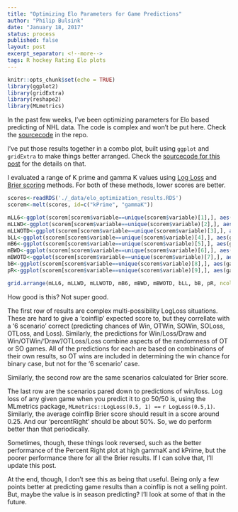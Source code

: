 ```yaml
---
title: "Optimizing Elo Parameters for Game Predictions"
author: "Philip Bulsink"
date: "January 18, 2017"
status: process
published: false
layout: post
excerpt_separator: <!--more-->
tags: R hockey Rating Elo plots 
---
```


```r
knitr::opts_chunk$set(echo = TRUE)
library(ggplot2)
library(gridExtra)
library(reshape2)
library(MLmetrics)
```

In the past few weeks, I've been optimizing parameters for Elo based predicting of NHL data. The code is complex and won't be put here. Check the [sourcecode](http://github.com/pbulsink/pbulsink.github.io) in the repo.

I've put those results together in a combo plot, built using `ggplot` and `gridExtra` to make things better arranged. Check the [sourcecode for this post](http://github.com/pbulsink/pbulsink.github.io) for the details on that. 

<!--more-->

I evaluated a range of K prime and gamma K values using [Log Loss](https://en.wikipedia.org/wiki/Loss_functions_for_classification#Logistic_loss) and [Brier scoring](https://en.wikipedia.org/wiki/Brier_score) methods. 
For both of these methods, lower scores are better. 

```r
scores<-readRDS('./_data/elo_optimization_results.RDS')
scorem<-melt(scores, id=c("kPrime", "gammaK"))

mLL6<-ggplot(scorem[scorem$variable==unique(scorem$variable)[1],], aes(gammaK, kPrime))+geom_raster(aes(fill=value), interpolate = TRUE)+ggtitle(unique(scorem$variable)[1])+scale_fill_gradient(low = 'darkgreen', high='orange')
mLLWD<-ggplot(scorem[scorem$variable==unique(scorem$variable)[2],], aes(gammaK, kPrime))+geom_raster(aes(fill=value), interpolate = TRUE)+ggtitle(unique(scorem$variable)[2])+scale_fill_gradient(low = 'darkgreen', high='orange')
mLLWOTD<-ggplot(scorem[scorem$variable==unique(scorem$variable)[3],], aes(gammaK, kPrime))+geom_raster(aes(fill=value), interpolate = TRUE)+ggtitle(unique(scorem$variable)[3])+scale_fill_gradient(low = 'darkgreen', high='orange')
bLL<-ggplot(scorem[scorem$variable==unique(scorem$variable)[4],], aes(gammaK, kPrime))+geom_raster(aes(fill=value), interpolate = TRUE)+ggtitle(unique(scorem$variable)[4])+scale_fill_gradient(low = 'darkgreen', high='orange')
mB6<-ggplot(scorem[scorem$variable==unique(scorem$variable)[5],], aes(gammaK, kPrime))+geom_raster(aes(fill=value), interpolate = TRUE)+ggtitle(unique(scorem$variable)[5])+scale_fill_gradient(low = 'darkgreen', high='orange')
mBWD<-ggplot(scorem[scorem$variable==unique(scorem$variable)[6],], aes(gammaK, kPrime))+geom_raster(aes(fill=value), interpolate = TRUE)+ggtitle(unique(scorem$variable)[6])+scale_fill_gradient(low = 'darkgreen', high='orange')
mBWOTD<-ggplot(scorem[scorem$variable==unique(scorem$variable)[7],], aes(gammaK, kPrime))+geom_raster(aes(fill=value), interpolate = TRUE)+ggtitle(unique(scorem$variable)[7])+scale_fill_gradient(low = 'darkgreen', high='orange')
bB<-ggplot(scorem[scorem$variable==unique(scorem$variable)[8],], aes(gammaK, kPrime))+geom_raster(aes(fill=value), interpolate = TRUE)+ggtitle(unique(scorem$variable)[8])+scale_fill_gradient(low = 'darkgreen', high='orange')
pR<-ggplot(scorem[scorem$variable==unique(scorem$variable)[9],], aes(gammaK, kPrime))+geom_raster(aes(fill=value), interpolate = TRUE)+ggtitle(unique(scorem$variable)[9])+scale_fill_gradient(low = 'darkgreen', high='orange')
```

```r
grid.arrange(mLL6, mLLWD, mLLWOTD, mB6, mBWD, mBWOTD, bLL, bB, pR, ncol=3, nrow=3)
```

How good is this? Not super good.

The first row of results are complex multi-possibility LogLoss situations. These are hard to give a 'coinflip' expected score to, but they correllate with a '6 scenario' correct (predicting chances of Win, OTWin, SOWin, SOLoss, OTLoss, and Loss). Similarly, the predictions for Win/Loss/Draw and Win/OTWin/'Draw'/OTLoss/Loss combine aspects of the randomness of OT or SO games. All of the predictions for each are based on combinations of their own results, so OT wins are included in determining the win chance for binary case, but not for the '6 scenario' case. 

Similarly, the second row are the same scenarios calculated for Brier score.

The last row are the scenarios pared down to predictions of win/loss. Log loss of any given game when you predict it to go 50/50 is, using the MLmetrics package, `MLmetrics::LogLoss(0.5, 1) ==` `r LogLoss(0.5,1)`. Similarly, the average coinflip Brier score should result in a score around 0.25. And our 'percentRight' should be about 50%. So, we do perform better than that periodically.

Sometimes, though, these things look reversed, such as the better performance of the Percent Right plot at high gammaK and kPrime, but the poorer performance there for all the Brier results. If I can solve that, I'll update this post.

At the end, though, I don't see this as being that useful. Being only a few points better at predicting game results than a coinflip is not a selling point. But, maybe the value is in season predicting? I'll look at some of that in the future. 
